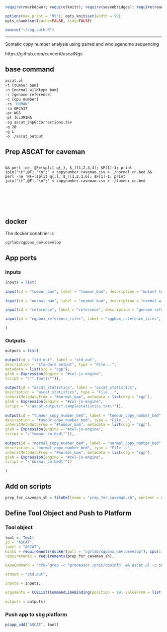 
```r
require(rmarkdown); require(knitr); require(sevenbridges); require(readr)

options(max.print = "99"); opts_knit$set(width = 99)
opts_chunk$set(cache=FALSE, tidy=FALSE)

source("~/sbg_auth.R")

```

<hr>

Somatic copy number analysis using paired end wholegenome sequencing

https://github.com/cancerit/ascatNgs

## base command

```sh

ascat.pl
-t [tumour bam]
-n [normal wildtype bam]
-r [genome reference]
-c [cpu number]
-rs 'HUMAN' 
-ra GRCh37 
-pr WGS
-pl ILLUMINA
-sg ascat_SnpGcCorrections.tsv
-q 20
-g L
-o ./ascat_output

```


## Prep ASCAT for caveman

```

&& perl -ne '@F=(split q{,}, $_)[1,2,3,4]; $F[1]-1; print join("\t",@F)."\n";' < copynumber.caveman.csv > ./normal_cn.bed && perl -ne '@F=(split q{,}, $_)[1,2,3,6]; $F[1]-1; print join("\t",@F)."\n";' < copynumber.caveman.csv > ./tumour_cn.bed

```


<br><br><br><br>

## docker 

The docker conatiner is

``` cgrlab/cgpbox_dev:develop ```


## App ports {.tabset .tabset-fade .tabset-tabs}

### Inputs

```r

inputs = list(
  
input(id = "tumour_bam", label = "tumour_bam", description = "mutant tumour bam", type = "File", secondaryFiles = list(".bai"), prefix = "-t"),
  
input(id = "normal_bam", label = "normal_bam", description = "normal wildtype bam", type = "File", secondaryFiles = list(".bai"), prefix = "-n"),

input(id = "reference", label = "reference", description = "genome reference", type = "File", secondaryFiles = list(".fai"), prefix = "-r"),

input(id = "cgpbox_reference_files", label = "cgpbox_reference_files", description = "extracted reference files", type = "File...", stageInput = "link")

)

```

### Outputs

```r

outputs = list(

output(id = "std_out", label = "std_out", 
description = "standard output", type = "File...",
metadata = list(org = "cgp"),
glob = Expression(engine = "#cwl-js-engine",
script = "\"*.{out}\"")),
  
output(id = "ascat_statistics", label = "ascat_statistics", 
description = "ascat_statistics", type = "File...",
inheritMetadataFrom = "#normal_bam", metadata = list(org = "cgp"),
glob = Expression(engine = "#cwl-js-engine",
script = "\"ascat_output/*.samplestatistics.txt\"")),
  
output(id = "tumour_copy_number_bed", label = "tumour_copy_number_bed", 
description = "tumour_copy_number_bed", type = "File...",
inheritMetadataFrom = "#tumour_bam", metadata = list(org = "cgp"),
glob = Expression(engine = "#cwl-js-engine",
script = "\"tumour_cn.bed\"")),
  
output(id = "normal_copy_number_bed", label = "normal_copy_number_bed", 
description = "normal_copy_number_bed", type = "File...",
inheritMetadataFrom = "#normal_bam", metadata = list(org = "cgp"),
glob = Expression(engine = "#cwl-js-engine",
script = "\"normal_cn.bed\""))

)


```

## Add on scripts {.tabset .tabset-fade .tabset-tabs}

```r

prep_for_caveman_sh = fileDef(name = "prep_for_caveman.sh", content = read_file("prep_for_caveman.sh"))

```

## Define Tool Object and Push to Platform {.tabset .tabset-fade .tabset-tabs}
  
### Tool object

```r

tool <- Tool(
id = "ASCAT", 
label = "ASCAT",
hints = requirements(docker(pull = "cgrlab/cgpbox_dev:develop"), cpu(1), mem(1000)),
requirements = requirements(prep_for_caveman_sh),

baseCommand = "CPU=`grep -c ^processor /proc/cpuinfo` && ascat.pl -c $CPU -rs Human -ra NCBI37 -pr WGS -pl ILLUMINA -sg ascat_SnpGcCorrections.tsv -q 20 -g L -o ascat_output",

stdout = "std.out",

inputs = inputs,
  
arguments = CCBList(CommandLineBinding(position = 99, valueFrom = list("\"&& sh prep_for_caveman.sh\""))), 
  
outputs = outputs)


```

### Push app to sbg platform

```r

p$app_add("ASCAT", tool)


```
